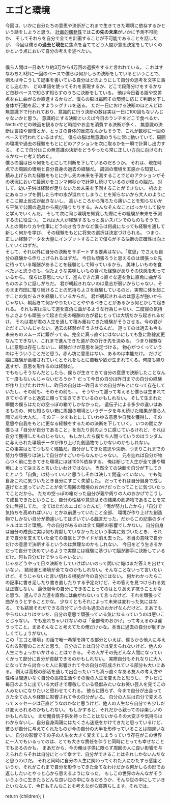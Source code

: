 
# エゴと環境

今回は、いかに自分たちの意思や決断がこれまで生きてきた環境に依存するかという話をしようと思う。
[計画的偶発性](https://takeshi-hashimoto.com/ja/planned-happenstance)では**この先の未来**がいかに予測不可能か、
そしてそれらを自分で全てを計画することが不可能であることを話したが、
今回は僕らの**過去と現在**に焦点を当ててどう人間が意思決定をしていくのかという点において自分の考えを述べたい。

<br />
僕ら人間は一日あたり約3万から4万回の選択をすると言われている。 これはすなわち2,3秒に一回のペースで僕らは何かしらの決断をしているということで、例えば今こうして記事を書いている自分はどのようにして自分の思考を文字に落とし込むか、
どの単語を使ってそれを表現するか、どこで段落分けをするかなど毎秒ペースで知らず知らずのうちに決断をしている。
他は今日着る服や交差点を右に曲がるか直進するかなど、僕らの脳は毎回その環境に応じて判断を下し身体が行動を起こすようシグナルを送る。
ただ一日における決断のほとんどは無意識下で行われており、意識的に行う決断の数は実は一日に100回もないんじゃないかと思う。
意識的にする決断といえば今日のランチをどこで食べるか、Netflixでどの映画を観るかなど時間やお金を消費する決断が多く、
無意識の決断は言語や習慣とか、とっさの身体的反応なんかもそうで、これが数秒に一回のペースで行われているはずだ。
僕らの脳は無意識のうちに常に動いていて、周囲の環境や過去の経験をもとにどのアクションを次に取るかを一瞬で計算し出力する。
そこで自分はこの無意識の決断をどうやったら常に正しい方向に向けられるかなーと考え始めた。
<br />
僕らの脳は日々何をもとにして判断を下しているのだろうか。 それは、現在時点での周囲の環境と自分自身の過去の経験だ。
周囲の環境を五感から知覚し、積み上げられた経験をもとに少し先の未来を予測することでどのアクションがその状況において最適かをコンマ何秒かで計算し続けているのが僕らの脳だ。
対して、幼い子供は経験が足りないため未来を予測することができない。 机の上にあるコップを倒したら中の水が溢れてしまうことを知らないから大人のようにそこに抑止反応が起きないし、
高いところから落ちたら痛いことを知らないから平気で公園の遊具から飛び降りたりする。みんなそんなことばっかりして段々と学んでいくんだ。
そして次に同じ環境を知覚した際にその経験が未来を予測するのに役立つ。 これは大人が経験するもっと長いスパンでのものもそうで、人との関わり方や仕事にどう向き合うかなど僕らは何歳になっても経験を通して新しく何かを学び、
その経験をもとに将来の選択は決定づけられる。 つまり、正しい経験データを大量にインプットすることで僕らがする決断の正確性は向上していくはずだ。
<br />
そして、それ以外に自分の決断をサポートする要素はない。「意思」でさえも自分の経験から作り上げられるはずだ。
今日も頑張ろうと思えるのは頑張った先に待っている報酬があることを経験として知っているから。
美味しいものを食べたいと思うのも、似たような美味しいもの食べた経験がありその快感を知っているから。
僕らは意思について、進んできた真っ直ぐな道を急に直角に曲がるもののように話しがちだ。
君が朝起きれないのは意志が弱いからじゃない、そのまま布団に篭り続けることの気持ちよさを経験しているのと、実際に体を起こすことの気だるさを経験しているからだ。
君が朝起きれるのは意志が強いからじゃない、朝起きて何かやりたいことややるべきことがあるから何とかして起きれる。
それも実は決して道を直角に曲がるような行為じゃない、二度寝の気持ちよさよりも頑張って起きた先の報酬の方が君にとっては大切だから起きれるだけ。
それは君が君の人生を通して積み重ねてきた経験がそうさせる。今の君がただすごいんじゃない。過去の経験がそうさせるんだ。
道ってのは過去も今も未来ものスムーズに繋がってる。完全に真っ直ぐにはないにしても急に路線変更なんてできない、これまで進んできた道が次の行き先を決める。
つまり経験なしに意思は存在しないし、経験だけが意思を決定づける。 物心がつくっていうのはそういうことだと思う。赤ん坊に意思はない、あるのは本能だけ。
だけど脳に経験が蓄積されていくとそれをもとに自我や欲が生まれてくる。何度も繰り返すが、意思を形作るのは経験だ。
<br />
でももしそうなんだとしたら、僕らが生きてきて自分の意思で決断したことなんて一度もないんじゃないだろうか？
だって今日の自分は昨日までの自分の経験が作り上げたわけだし、昨日の自分は一昨日までの自分がもとになって存在していたし、その前も、そのその前も...。
そうやって遡って考えると僕らは生まれてきてからずっと過去に頼って生きてきているのかもしれない。
そして生まれた瞬間の僕らはただの空っぽの箱でしかなかった。 遺伝子による多少の違いはあるものの、何も知らない箱に周囲の環境というデータを与え続けた結果が僕ら人間であり大人だ。
そのデータをもとにしていわゆる意思や自我を獲得し、その意思や自我をもとに更なる経験をするための決断を下していく。
いつの間にか僕らは「自分が自分であること」を当たり前のように感じているけれど、それは自分で獲得したものじゃない。
もしかしたら僕たち人間っていうのはランダムに与えられた環境データが作り上げた創造物でしかないのかもしれない。
<br />
この事実はとてつもなく残酷だ。自分がしてきた意思や決断、つまりこれまでの努力や頑張りは決して自分がすごいからなんかじゃない。
元を辿れば自分が物心つく前に生きてきた環境にほぼ100%依存する。 俺は断じて人生が全て運や環境によって決まると言いたいわけではない。
当然全ての決断を自分が下してきたという「自負」は持っていいと思うしそれは決して間違っていない。
でも俺自身これに気づいたとき自分にすごく失望した。 だってそれは自分自身で成し遂げたと思っていたことが全て周囲の環境のおかげだったってことに気づいたってことだから。
ただの空っぽの箱だった自分が親や周りの人のおかげでこうして成長できたということ、自分の性格や意思はその結果の創造物であることを完全に無視してた。
全てはただのエゴだったんだ。「俺が努力したから」「自分で気持ちを高めればいい」とか以前思っていたこと全部、
環境が作り上げた創造物でしかない自分が勘違いしてほざいている戯言だった。だからこの記事のタイトルはエゴと環境。
今の自分があるのは全て周囲の影響でしかない。 自分自身は自分の成長に実は何も貢献していなかったという事実に気づいたとき、
それまで自分を支えていた全ての自信とプライドが消え去った。 本当の意味で自分だけの意思で決断するというのは無理なのかもしれない、
今日をどう生きるかだって自分で決めているようで実際には経験に基づいて脳が勝手に決断しているだけ。何も自分だけでやっちゃいない。
<br />
じゃあどうやって日々決断をしていけばいいのって問いに俺はまだ答えを出せていない。 結局運と環境が全てなのかもしれない。そんなことないって言いたいけど、そうじゃないと言い切れる根拠が今の自分にはない。
何かわかったらこの記事に書き足したり書き直したりする予定だけど、その答えを見つけられる気は正直しない。
最低限今の自分にできることってのはとりあえず抗うことかなと思う。 進んできた道を直角には曲がれないって言ったけど、それを頑張って曲がろうとすることかな。
少なくともそれによって未来は変わった気にはなる。
でも結局それができる自分ていうのも過去のおかげなんだけど。まあでもやらないよりはマシだ、自分の意思で頑張っている気になるっていうのは悪いことじゃない。
でも忘れちゃいけないのは「全部俺のおかげ」って考えるのは違うってこと。まあそんなこと考えてたの俺だけかな。本当に過去の自分が恥ずかしくてしょうがない。
<br />
この「エゴと環境」の話で唯一希望を持てる部分といえば、僕らから他人に与えられる影響のことだと思う。
自分のことは自分では変えられないけど、他人の人生にちょっかいかけることはできる。
その人がその先どんな人間になっていくかって部分に自分が貢献できるのかもしれない。
実際自分もそれなりに大人になってから出会った人に影響されて今の自分が形成されている部分も大いにある。
例えば高校の部活を通して出会ったいつも真っ直ぐなある友人の考え方や性格は間違いなく自分の高校生活やその後の人生を変えたと思うし、
テレビに毎日のように出ている大好きで尊敬している怪獣みたいなお笑い芸人を見てこの人みたいになりたいと思わせてくれる。
彼らに限らず、今まで自分が出会ってきた全ての人や経験に影響されて今の自分がいる。
自分の人生は自分で変えろってメッセージは正直どうなのかなと思うけど、他人の人生なら自分でも少しだけ変えられるのかもしれない。
もしかすると、それだから親ってのは楽しいのかもしれない。 まだ俺自信子供を持ったことはないからその大変さや気持ちはわからないし、自分自身両親にはたくさん迷惑をかけてきたと思っているけど、
彼らが自分に与えてくれたものが今の自分の大半を形作っていることは間違いない。 自分の影響でその子の人生を大きく変えてしまうっていう存在がこの世界に一人でもいるってのは、とても大きな責任を伴うと同時にとっても幸せなことでもあるのかも。
まあだから、今の俺は子供に限らず周囲の人に良い影響を与えられたらそれは自分にとって幸せで、自分ができることはそれしかないんだなと思うわけだ。
それと同時に自分の人生に関わってくれた人にひたすら感謝というか、それがこれまで自分を形作ってきた全てなわけだから何かしらの形でお返ししたいとやっと心から思えるようになった。
もしこの世界のみんながそういうふうに生きたらどんな良い世の中になるだろうか、そんな世の中にしていきたいななんて、今日もそんなことを考えながら寝落ちします。それでは。

  return <MdxLayout>{children}</MdxLayout>;
}
